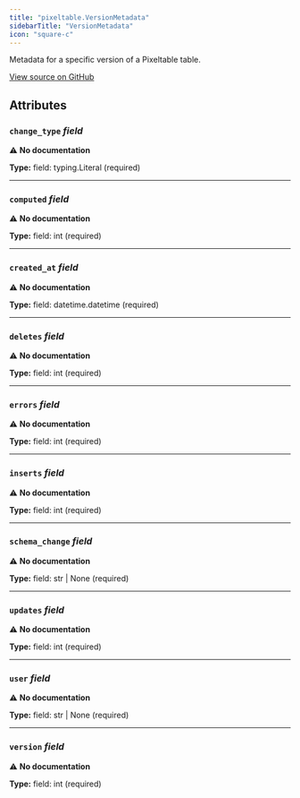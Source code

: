 ```yaml
---
title: "pixeltable.VersionMetadata"
sidebarTitle: "VersionMetadata"
icon: "square-c"
---
```


Metadata for a specific version of a Pixeltable table.


<a href="https://github.com/pixeltable/pixeltable/blob/main/pixeltable/catalog/table_metadata.py#L74" target="_blank">View source on GitHub</a>

## Attributes

### `change_type` *field*

⚠️ **No documentation**

**Type:** field: typing.Literal (required)

---

### `computed` *field*

⚠️ **No documentation**

**Type:** field: int (required)

---

### `created_at` *field*

⚠️ **No documentation**

**Type:** field: datetime.datetime (required)

---

### `deletes` *field*

⚠️ **No documentation**

**Type:** field: int (required)

---

### `errors` *field*

⚠️ **No documentation**

**Type:** field: int (required)

---

### `inserts` *field*

⚠️ **No documentation**

**Type:** field: int (required)

---

### `schema_change` *field*

⚠️ **No documentation**

**Type:** field: str | None (required)

---

### `updates` *field*

⚠️ **No documentation**

**Type:** field: int (required)

---

### `user` *field*

⚠️ **No documentation**

**Type:** field: str | None (required)

---

### `version` *field*

⚠️ **No documentation**

**Type:** field: int (required)


